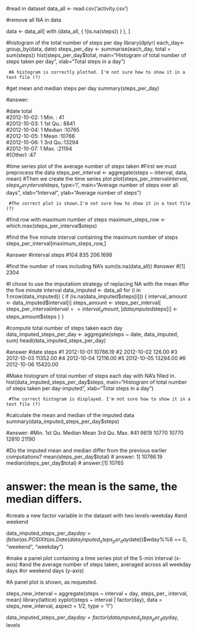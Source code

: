 #read in dataset
data_all <- read.csv('activity.csv')

#remove all NA in data

data <- data_all[ with (data_all, { !(is.na(steps)) } ), ]

#histogram of the total number of steps per day
library(dplyr)
each_day<- group_by(data, date)
steps_per_day <- summarise(each_day, total = sum(steps))
hist(steps_per_day$total, main="Histogram of total number of steps taken per day", 
     xlab="Total steps in a day")
     
     #A histogram is correctly plotted. I'm not sure how to show it in a text file (?)

#get mean and median steps per day
summary(steps_per_day)

#answer:

#date        total      
#2012-10-02: 1   Min.   :   41  
#2012-10-03: 1   1st Qu.: 8841  
#2012-10-04: 1   Median :10765  
#2012-10-05: 1   Mean   :10766  
#2012-10-06: 1   3rd Qu.:13294  
#2012-10-07: 1   Max.   :21194  
#(Other)   :47  

#time series plot of the average number of steps taken
#First we must preprocess the data
steps_per_interval <- aggregate(steps ~ interval, data, mean)
#Then we create the time series plot
plot(steps_per_interval$interval, steps_per_interval$steps, type='l', 
     main="Average number of steps over all days", xlab="Interval", 
     ylab="Average number of steps")
     
     #The correct plot is shown.I'm not sure how to show it in a text file (?)

#find row with maximum number of steps
maximum_steps_row <- which.max(steps_per_interval$steps)

#find the five minute interval containing the maximum number of steps
steps_per_interval[maximum_steps_row,] 

#answer
#interval    steps
#104      835 206.1698

#find the number of rows including NA's
sum(is.na(data_all))
#answer
#[1] 2304

#I chose to use the imputatiom strategy of replacing NA with the mean
#for the five minute interval
data_imputed <- data_all
for (i in 1:nrow(data_imputed)) {
  if (is.na(data_imputed$steps[i])) {
    interval_amount <- data_imputed$interval[i]
    steps_amount <- steps_per_interval[
      steps_per_interval$interval == interval_amount,]
    data_imputed$steps[i] <- steps_amount$steps
  }
}


#compute total number of steps taken each day
data_imputed_steps_per_day <- aggregate(steps ~ date, data_imputed, sum)
head(data_imputed_steps_per_day)

#answer
#date    steps
#1 2012-10-01 10766.19
#2 2012-10-02   126.00
#3 2012-10-03 11352.00
#4 2012-10-04 12116.00
#5 2012-10-05 13294.00
#6 2012-10-06 15420.00

#Make histogram of total number of steps each day with NA's filled in.
hist(data_imputed_steps_per_day$steps, main="Histogram of total number of steps taken per day-imputed", 
     xlab="Total steps in a day")
     
     #The correct histogram is displayed. I'm not sure how to show it in a text file (?)

#calculate the mean and median of the imputed data
summary(data_imputed_steps_per_day$steps)

#answer:
#Min. 1st Qu.  Median    Mean 3rd Qu.    Max. 
#41    9819   10770   10770   12810   21190 

#Do the imputed mean and median differ from the previous earlier computations?
mean(steps_per_day$total)
# answer: 1] 10766.19
median(steps_per_day$total)
# answer:[1] 10765

# answer: the mean is the same, the median differs.

#create a new factor variable in the dataset with two levels-weekday
#and weekend

data_imputed_steps_per_day$day = ifelse(as.POSIXlt(as.Date(data_imputed_steps_per_day$date))$wday%%6 == 
    0, "weekend", "weekday")

#make a panel plot containing a time series plot of the 5-min interval (x-axis)
#and the average number of steps taken, averaged across all weekday days
#or weekend days (y-axis)

#A panel plot is shown, as requested.

steps_new_interval = aggregate(steps ~ interval + day, steps_per_
interval, mean)
library(lattice)
xyplot(steps ~ interval | factor(day), data = steps_new_interval, aspect = 1/2, 
    type = "l")

data_imputed_steps_per_day$day = factor(data_imputed_steps_per_day$day, levels





